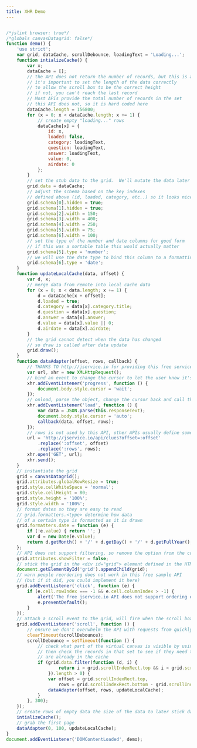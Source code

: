 ```yaml
---
title: XHR Demo 
---
```


<SandpackEditor>

```js

/*jslint browser: true*/
/*globals canvasDatagrid: false*/
function demo() {
    'use strict';
    var grid, dataCache, scrollDebounce, loadingText = 'Loading...';
    function intializeCache() {
        var x;
        dataCache = [];
        // the API does not return the number of records, but this is apparently the number
        // it's important to set the length of the data correctly
        // to allow the scroll box to be the correct height
        // if not, you can't reach the last record
        // Most APIs provide the total number of records in the set
        // this API does not, so it is hard coded here
        dataCache.length = 156800;
        for (x = 0; x < dataCache.length; x += 1) {
            // create empty "loading..." rows
            dataCache[x] = {
                id: x,
                loaded: false,
                category: loadingText,
                question: loadingText,
                answer: loadingText,
                value: 0,
                airdate: 0
            };
        }
        // set the stub data to the grid.  We'll mutate the data later as pages load
        grid.data = dataCache;
        // adjust the schema based on the key indexes
        // defined above (id, loaded, category, etc..) so it looks nice
        grid.schema[0].hidden = true;
        grid.schema[1].hidden = true;
        grid.schema[2].width = 150;
        grid.schema[3].width = 400;
        grid.schema[4].width = 250;
        grid.schema[5].width = 75;
        grid.schema[6].width = 100;
        // set the type of the number and date columns for good form
        // if this was a sortable table this would actually matter
        grid.schema[5].type = 'number';
        // we will use the date type to bind this column to a formatting function later
        grid.schema[6].type = 'date';
    }
    function updateLocalCache(data, offset) {
        var d, x;
        // merge data from remote into local cache data
        for (x = 0; x < data.length; x += 1) {
            d = dataCache[x + offset];
            d.loaded = true;
            d.category = data[x].category.title;
            d.question = data[x].question;
            d.answer = data[x].answer;
            d.value = data[x].value || 0;
            d.airdate = data[x].airdate;
        }
        // the grid cannot detect when the data has changed
        // so draw is called after data update
        grid.draw();
    }
    function dataAdapter(offset, rows, callback) {
        // THANKS TO http://jservice.io for providing this free service!!
        var url, xhr = new XMLHttpRequest();
        // bind an event to change the cursor to let the user know it's loading
        xhr.addEventListener('progress', function () {
            document.body.style.cursor = 'wait';
        });
        // onload, parse the object, change the cursor back and call the callback (updateLocalCache)
        xhr.addEventListener('load', function () {
            var data = JSON.parse(this.responseText);
            document.body.style.cursor = 'auto';
            callback(data, offset, rows);
        });
        // rows is not used by this API, other APIs usually define some sort of records per page
        url = 'http://jservice.io/api/clues?offset=:offset'
            .replace(':offset', offset)
            .replace(':rows', rows);
        xhr.open('GET', url);
        xhr.send();
    }
    // instantiate the grid 
    grid = canvasDatagrid();
    grid.attributes.globalRowResize = true;
    grid.style.cellWhiteSpace = 'normal';
    grid.style.cellHeight = 80;
    grid.style.height = '100%';
    grid.style.width = '100%';
    // format dates so they are easy to read
    // grid.formatters.<type> determine how data
    // of a certain type is formatted as it is drawn
    grid.formatters.date = function (e) {
        if (!e.value) { return ''; }
        var d = new Date(e.value);
        return d.getMonth() + '/' + d.getDay() + '/' + d.getFullYear();
    };
    // API does not support filtering, so remove the option from the context menu;
    grid.attributes.showFilter = false;
    // stick the grid in the <div id="grid"> element defined in the HTML doc
    document.getElementById('grid').appendChild(grid);
    // warn people reordering does not work in this free sample API
    // (but if it did, you could implement it here)
    grid.addEventListener('click', function (e) {
        if (e.cell.rowIndex === -1 && e.cell.columnIndex > -1) {
            alert('The free jservice.io API does not support ordering or filtering');
            e.preventDefault();
        }
    });
    // attach a scroll event to the grid, will fire when the scroll box changes
    grid.addEventListener('scroll', function () {
        // ensure we don't overwhelm the API with requests from quickly scrolling
        clearTimeout(scrollDebounce);
        scrollDebounce = setTimeout(function () {
            // check what part of the virtual canvas is visible by using grid.scrollIndexRect
            // then check the records in that set to see if they need to be fetched or if they
            // are already in the cache
            if (grid.data.filter(function (d, i) {
                    return i > grid.scrollIndexRect.top && i < grid.scrollIndexRect.bottom && d.loaded === false;
                }).length > 0) {
                var offset = grid.scrollIndexRect.top,
                    rows = grid.scrollIndexRect.bottom - grid.scrollIndexRect.top;
                dataAdapter(offset, rows, updateLocalCache);
            }
        }, 300);
    });
    // create rows of empty data the size of the data to later stick data into
    intializeCache();
    // grab the first page
    dataAdapter(0, 100, updateLocalCache);
}
document.addEventListener('DOMContentLoaded', demo);

```
</SandpackEditor>